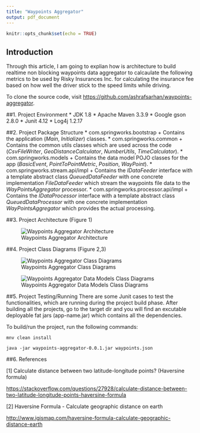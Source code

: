 ```yaml
---
title: "Waypoints Aggregator"
output: pdf_document
---
```


```r
knitr::opts_chunk$set(echo = TRUE)
```

## Introduction

Through this article, I am going to explian how is architecture to build realtime non blocking waypoints data aggregator to calcaulate the following metrics to be used by Risky Insurances Inc. for calculating the insurance fee based on how well the driver stick to the speed limits while driving.


To clone the source code, visit <https://github.com/ashrafsarhan/waypoints-aggregator>.

##1. Project Environment
* JDK 1.8
* Apache Maven 3.3.9
* Google gson 2.8.0
* Junit 4.12
* Log4j 1.2.17

##2. Project Package Structure
* com.springworks.bootstrap
    + Contains the application (*Main*, *Initializer*) classes.
* com.springworks.common
    + Contains the common utils classes which are used across the code (*CsvFileWriter*, *GeoDistanceCalculator*, *NumberUtils*, *TimeCalculator*).
* com.springworks.models
    + Contains the data model POJO classes for the app (*BasicEvent*, *PointToPointMetric*, *Position*, *WayPoint*).
* com.springworks.stream.api/impl
    + Contains the *IDataFeeder* interface with a template abstract class *QueuedDataFeeder* with one concrete implementation *FileDataFeeder* which stream the waypoints file data to the *WayPointsAggregator* processor.
* com.springworks.processor.api/impl
    + Contains the *IDataProcessor* interface with a template abstract class *QueuedDataProcessor* with one concrete implementation *WayPointsAggregator* which provides the actual processing.
    
##3. Project Architecture (Figure 1)

![Waypoints Aggregator Architecture](waypoints_aggregator_architecture.png)

##4. Project Class Diagrams (Figure 2,3)

![Waypoints Aggregator Class Diagrams](waypoints-aggregator_class_diagram.png)

![Waypoints Aggregator Data Models Class Diagrams](waypoints-aggregator_datamodel.png)

##5. Project Testing/Running
There are some Junit cases to test the functionalities, which are running during the project build phase. After building all the projects, go to the target dir and you will find an excutable deployable fat jars (app-name.jar) which contains all the dependencies.

To build/run the project, run the following commands:

```
mnv clean install

java -jar waypoints-aggregator-0.0.1.jar waypoints.json
```

##6. References

[1] Calculate distance between two latitude-longitude points? (Haversine formula)

<https://stackoverflow.com/questions/27928/calculate-distance-between-two-latitude-longitude-points-haversine-formula>

[2] Haversine Formula - Calculate geographic distance on earth

<http://www.igismap.com/haversine-formula-calculate-geographic-distance-earth>

